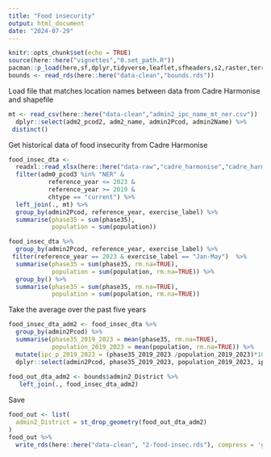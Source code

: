 ```yaml
---
title: "Food insecurity"
output: html_document
date: "2024-07-29"
---
```


```r
knitr::opts_chunk$set(echo = TRUE)
source(here::here("vignettes","0.set_path.R"))
pacman::p_load(here,sf,dplyr,tidyverse,leaflet,sfheaders,s2,raster,terra,exactextractr,readxl,tmap)
bounds <- read_rds(here::here("data-clean","bounds.rds"))
```

Load file that matches location names between data from Cadre Harmonise and shapefile
```r
mt <- read_csv(here::here("data-clean","admin2_ipc_name_mt_ner.csv"))  %>%
  dplyr::select(adm2_pcod2, adm2_name, admin2Pcod, admin2Name) %>%
 distinct()
```

Get historical data of food insecurity from Cadre Harmonise
```r
food_insec_dta <-
  readxl::read_xlsx(here::here("data-raw","cadre_harmonise","cadre_harmonise_caf_ipc.xlsx")) %>%
  filter(adm0_pcod3 %in% "NER" & 
           reference_year <= 2023 &
           reference_year >= 2019 &
           chtype == "current") %>%
  left_join(., mt) %>%
  group_by(admin2Pcod, reference_year, exercise_label) %>%
  summarise(phase35 = sum(phase35),
            population = sum(population)) 

food_insec_dta %>%
  group_by(admin2Pcod, reference_year, exercise_label) %>%
 filter(reference_year == 2023 & exercise_label == "Jan-May")  %>%
  summarise(phase35 = sum(phase35, rm.na=TRUE),
            population = sum(population, rm.na=TRUE)) %>%
  group_by() %>%
  summarise(phase35 = sum(phase35, rm.na=TRUE),
            population = sum(population, rm.na=TRUE)) 
```

Take the average over the past five years
```r
food_insec_dta_adm2 <- food_insec_dta %>%
  group_by(admin2Pcod) %>%
  summarise(phase35_2019_2023 = mean(phase35, rm.na=TRUE),
            population_2019_2023 = mean(population, rm.na=TRUE)) %>%
  mutate(ipc_p_2019_2023 = (phase35_2019_2023 /population_2019_2023)*100) %>%
  dplyr::select(admin2Pcod, phase35_2019_2023, population_2019_2023, ipc_p_2019_2023)
  
food_out_dta_adm2 <- bounds$admin2_District %>%
   left_join(., food_insec_dta_adm2)
```

Save
```r
food_out <- list(
  admin2_District = st_drop_geometry(food_out_dta_adm2)
)
food_out %>% 
  write_rds(here::here("data-clean", "2-food-insec.rds"), compress = 'gz')
```

